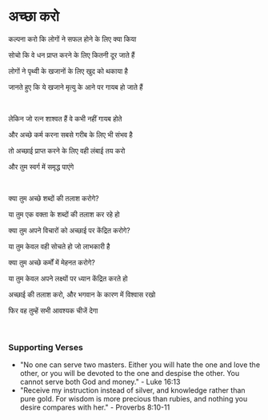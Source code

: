 # अच्छा करो

कल्पना करो कि लोगों ने सफल होने के लिए क्या किया

सोचो कि वे धन प्राप्त करने के लिए कितनी दूर जाते हैं

लोगों ने पृथ्वी के खजानों के लिए खुद को थकाया है

जानते हुए कि ये खजाने मृत्यु के आने पर गायब हो जाते हैं

<br />

लेकिन जो रत्न शाश्वत हैं वे कभी नहीं गायब होते

और अच्छे कर्म करना सबसे गरीब के लिए भी संभव है

तो अच्छाई प्राप्त करने के लिए वही लंबाई तय करो

और तुम स्वर्ग में समृद्ध पाएंगे

<br />

क्या तुम अच्छे शब्दों की तलाश करोगे?

या तुम एक वक्ता के शब्दों की तलाश कर रहे हो

क्या तुम अपने विचारों को अच्छाई पर केंद्रित करोगे?

या तुम केवल वही सोचते हो जो लाभकारी है

क्या तुम अच्छे कर्मों में मेहनत करोगे?

या तुम केवल अपने लक्ष्यों पर ध्यान केंद्रित करते हो

अच्छाई की तलाश करो, और भगवान के कारण में विश्वास रखो

फिर वह तुम्हें सभी आवश्यक चीजें देगा

<br />

### Supporting Verses

- "No one can serve two masters. Either you will hate the one and love the other, or you will be devoted to the one and despise the other. You cannot serve both God and money." - Luke 16:13
- "Receive my instruction instead of silver, and knowledge rather than pure gold. For wisdom is more precious than rubies, and nothing you desire compares with her." - Proverbs 8:10-11